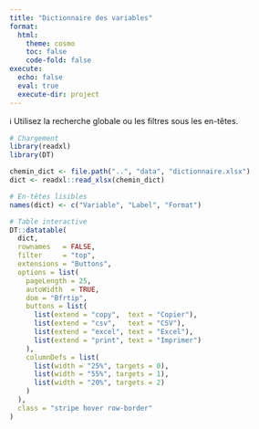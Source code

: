 ```yaml
---
title: "Dictionnaire des variables"
format:
  html:
    theme: cosmo
    toc: false
    code-fold: false
execute:
  echo: false
  eval: true
  execute-dir: project
---
```


::: {.box .note}
ℹ️ Utilisez la recherche globale ou les filtres sous les en-têtes.
:::

```r
# Chargement
library(readxl)
library(DT)

chemin_dict <- file.path("..", "data", "dictionnaire.xlsx")
dict <- readxl::read_xlsx(chemin_dict)

# En-têtes lisibles
names(dict) <- c("Variable", "Label", "Format")

# Table interactive
DT::datatable(
  dict,
  rownames   = FALSE,
  filter     = "top",
  extensions = "Buttons",
  options = list(
    pageLength = 25,
    autoWidth  = TRUE,
    dom = "Bfrtip",
    buttons = list(
      list(extend = "copy",  text = "Copier"),
      list(extend = "csv",   text = "CSV"),
      list(extend = "excel", text = "Excel"),
      list(extend = "print", text = "Imprimer")
    ),
    columnDefs = list(
      list(width = "25%", targets = 0),
      list(width = "55%", targets = 1),
      list(width = "20%", targets = 2)
    )
  ),
  class = "stripe hover row-border"
)
```
